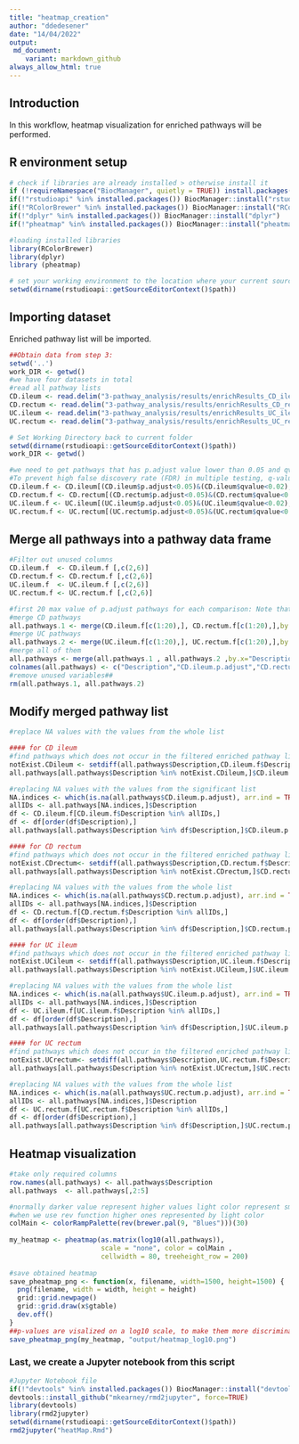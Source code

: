 ```yaml
---
title: "heatmap_creation"
author: "ddedesener"
date: "14/04/2022"
output:
 md_document:
    variant: markdown_github
always_allow_html: true
---
```

## Introduction
In this workflow, heatmap visualization for enriched pathways will be performed.

## R environment setup
```r
# check if libraries are already installed > otherwise install it
if (!requireNamespace("BiocManager", quietly = TRUE)) install.packages("BiocManager")
if(!"rstudioapi" %in% installed.packages()) BiocManager::install("rstudioapi")
if(!"RColorBrewer" %in% installed.packages()) BiocManager::install("RColorBrewer")  
if(!"dplyr" %in% installed.packages()) BiocManager::install("dplyr")
if(!"pheatmap" %in% installed.packages()) BiocManager::install("pheatmap")

#loading installed libraries
library(RColorBrewer) 
library(dplyr) 
library (pheatmap)

# set your working environment to the location where your current source file is saved into.
setwd(dirname(rstudioapi::getSourceEditorContext()$path))
```

## Importing dataset
Enriched pathway list will be imported.
```r
##Obtain data from step 3:
setwd('..')
work_DIR <- getwd()
#we have four datasets in total
#read all pathway lists
CD.ileum <- read.delim("3-pathway_analysis/results/enrichResults_CD_ileum",sep = "\t", header = TRUE)
CD.rectum <- read.delim("3-pathway_analysis/results/enrichResults_CD_rectum", sep = "\t",header = TRUE)
UC.ileum <- read.delim("3-pathway_analysis/results/enrichResults_UC_ileum",sep = "\t", header = TRUE)
UC.rectum <- read.delim("3-pathway_analysis/results/enrichResults_UC_rectum", sep = "\t",header = TRUE)

# Set Working Directory back to current folder
setwd(dirname(rstudioapi::getSourceEditorContext()$path))
work_DIR <- getwd()

#we need to get pathways that has p.adjust value lower than 0.05 and qvalue<0.02
#To prevent high false discovery rate (FDR) in multiple testing, q-values are also estimated for FDR control.
CD.ileum.f <- CD.ileum[(CD.ileum$p.adjust<0.05)&(CD.ileum$qvalue<0.02),]
CD.rectum.f <- CD.rectum[(CD.rectum$p.adjust<0.05)&(CD.rectum$qvalue<0.02),]
UC.ileum.f <- UC.ileum[(UC.ileum$p.adjust<0.05)&(UC.ileum$qvalue<0.02),]
UC.rectum.f <- UC.rectum[(UC.rectum$p.adjust<0.05)&(UC.rectum$qvalue<0.02),]
```

## Merge all pathways into a pathway data frame
```r
#Filter out unused columns 
CD.ileum.f  <- CD.ileum.f [,c(2,6)]
CD.rectum.f <- CD.rectum.f [,c(2,6)]
UC.ileum.f  <- UC.ileum.f [,c(2,6)]
UC.rectum.f <- UC.rectum.f [,c(2,6)]

#first 20 max value of p.adjust pathways for each comparison: Note that if a dataset has less then 20 sign. changed PWs, less rows need to be selected (e.g. adapt c(1:20))
#merge CD pathways
all.pathways.1 <- merge(CD.ileum.f[c(1:20),], CD.rectum.f[c(1:20),],by.x="Description", by.y="Description",sort = TRUE, all.x = TRUE, all.y = TRUE)
#merge UC pathways
all.pathways.2 <- merge(UC.ileum.f[c(1:20),], UC.rectum.f[c(1:20),],by.x="Description", by.y="Description",sort = TRUE, all.x = TRUE, all.y = TRUE)
#merge all of them
all.pathways <- merge(all.pathways.1 , all.pathways.2 ,by.x="Description", by.y="Description",sort = TRUE, all.x = TRUE, all.y = TRUE)
colnames(all.pathways) <- c("Description","CD.ileum.p.adjust","CD.rectum.p.adjust","UC.ileum.p.adjust","UC.rectum.p.adjust")
#remove unused variables##
rm(all.pathways.1, all.pathways.2)
```

## Modify merged pathway list
```r
#replace NA values with the values from the whole list

#### for CD ileum
#find pathways which does not occur in the filtered enriched pathway list of cd.ileum (p.adjust<0.05 & qvalue<0.02 )
notExist.CDileum <- setdiff(all.pathways$Description,CD.ileum.f$Description)
all.pathways[all.pathways$Description %in% notExist.CDileum,]$CD.ileum.p.adjust <- 1

#replacing NA values with the values from the significant list
NA.indices <- which(is.na(all.pathways$CD.ileum.p.adjust), arr.ind = TRUE)
allIDs <- all.pathways[NA.indices,]$Description
df <- CD.ileum.f[CD.ileum.f$Description %in% allIDs,]
df <- df[order(df$Description),]
all.pathways[all.pathways$Description %in% df$Description,]$CD.ileum.p.adjust <- df$p.adjust

#### for CD rectum
#find pathways which does not occur in the filtered enriched pathway list of cd rectum (p.adjust<0.05 & qvalue<0.02 )
notExist.CDrectum<- setdiff(all.pathways$Description,CD.rectum.f$Description)
all.pathways[all.pathways$Description %in% notExist.CDrectum,]$CD.rectum.p.adjust <- 1

#replacing NA values with the values from the whole list
NA.indices <- which(is.na(all.pathways$CD.rectum.p.adjust), arr.ind = TRUE)
allIDs <- all.pathways[NA.indices,]$Description
df <- CD.rectum.f[CD.rectum.f$Description %in% allIDs,]
df <- df[order(df$Description),]
all.pathways[all.pathways$Description %in% df$Description,]$CD.rectum.p.adjust <- df$p.adjust

#### for UC ileum
#find pathways which does not occur in the filtered enriched pathway list of UC ileum (p.adjust<0.05 & qvalue<0.02 )
notExist.UCileum <- setdiff(all.pathways$Description,UC.ileum.f$Description)
all.pathways[all.pathways$Description %in% notExist.UCileum,]$UC.ileum.p.adjust <- 1

#replacing NA values with the values from the whole list
NA.indices <- which(is.na(all.pathways$UC.ileum.p.adjust), arr.ind = TRUE)
allIDs <- all.pathways[NA.indices,]$Description
df <- UC.ileum.f[UC.ileum.f$Description %in% allIDs,]
df <- df[order(df$Description),]
all.pathways[all.pathways$Description %in% df$Description,]$UC.ileum.p.adjust <- df$p.adjust

#### for UC rectum
#find pathways which does not occur in the filtered enriched pathway list of UC rectum (p.adjust<0.05 & qvalue<0.02 )
notExist.UCrectum<- setdiff(all.pathways$Description,UC.rectum.f$Description)
all.pathways[all.pathways$Description %in% notExist.UCrectum,]$UC.rectum.p.adjust <- 1

#replacing NA values with the values from the whole list
NA.indices <- which(is.na(all.pathways$UC.rectum.p.adjust), arr.ind = TRUE)
allIDs <- all.pathways[NA.indices,]$Description
df <- UC.rectum.f[UC.rectum.f$Description %in% allIDs,]
df <- df[order(df$Description),]
all.pathways[all.pathways$Description %in% df$Description,]$UC.rectum.p.adjust <- df$p.adjust
```

## Heatmap visualization
```r
#take only required columns
row.names(all.pathways) <- all.pathways$Description
all.pathways  <- all.pathways[,2:5]

#normally darker value represent higher values light color represent smaller values
#when we use rev function higher ones represented by light color
colMain <- colorRampPalette(rev(brewer.pal(9, "Blues")))(30)
 
my_heatmap <- pheatmap(as.matrix(log10(all.pathways)), 
                       scale = "none", color = colMain ,
                       cellwidth = 80, treeheight_row = 200)
                      
#save obtained heatmap
save_pheatmap_png <- function(x, filename, width=1500, height=1500) {
  png(filename, width = width, height = height)
  grid::grid.newpage()
  grid::grid.draw(x$gtable)
  dev.off()
}
##p-values are visalized on a log10 scale, to make them more discriminatory.
save_pheatmap_png(my_heatmap, "output/heatmap_log10.png")
```

### Last, we create a Jupyter notebook from this script
```r
#Jupyter Notebook file
if(!"devtools" %in% installed.packages()) BiocManager::install("devtools")
devtools::install_github("mkearney/rmd2jupyter", force=TRUE)
library(devtools)
library(rmd2jupyter)
setwd(dirname(rstudioapi::getSourceEditorContext()$path))
rmd2jupyter("heatMap.Rmd")
```
